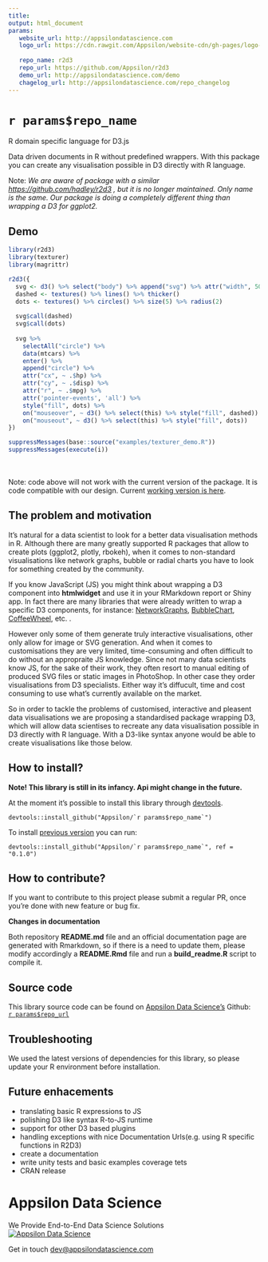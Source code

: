 ```yaml
---
title:
output: html_document
params:
   website_url: http://appsilondatascience.com
   logo_url: https://cdn.rawgit.com/Appsilon/website-cdn/gh-pages/logo-white.png
   
   repo_name: r2d3
   repo_url: https://github.com/Appsilon/r2d3
   demo_url: http://appsilondatascience.com/demo
   chagelog_url: http://appsilondatascience.com/repo_changelog
---
```


<link href="http://fonts.googleapis.com/css?family=Lato:300,700,300italic|Inconsolata" rel="stylesheet" type="text/css">
<link href='docs/style.css' rel='stylesheet' type='text/css'>

`r params$repo_name`
===========

<div class="subheader"> R domain specific language for D3.js </div>

<div class="section level2">
Data driven documents in R without predefined wrappers. With this package you can create any visualisation possible in D3 directly with R language.

Note: _We are aware of package with a similar _ [_https://github.com/hadley/r2d3_](https://github.com/hadley/r2d3) _, but it is no longer maintained. Only name is the same. Our package is doing a completely different thing than wrapping a D3 for ggplot2. _ 

</div>

Demo {.darkorange}
-------


```r
library(r2d3)
library(texturer)
library(magrittr)

r2d3({
  svg <- d3() %>% select("body") %>% append("svg") %>% attr("width", 500) %>% attr("height", 500)
  dashed <- textures() %>% lines() %>% thicker()
  dots <- textures() %>% circles() %>% size(5) %>% radius(2)
 
  svg$call(dashed)
  svg$call(dots)
  
  svg %>%
    selectAll("circle") %>%
    data(mtcars) %>%
    enter() %>%
    append("circle") %>%
    attr("cx", ~ .$hp) %>%
    attr("cy", ~ .$disp) %>%
    attr("r", ~ .$mpg) %>%
    attr('pointer-events', 'all') %>%
    style("fill", dots) %>%
    on("mouseover", ~ d3() %>% select(this) %>% style("fill", dashed)) %>%
    on("mouseout", ~ d3() %>% select(this) %>% style("fill", dots))
})
```

```r
suppressMessages(base::source("examples/texturer_demo.R"))
suppressMessages(execute(i))
```

<br/>
<br/>
Note: code above will not work with the current version of the package. It is code compatible with our design. Current [working version is here](https://github.com/Appsilon/r2d3/blob/master/examples/texturer_demo.R).


The problem and motivation 
-----------

It's natural for a data scientist to look for a better data visualisation methods in R. Although there are many greatly supported R packages that allow to create plots (ggplot2, plotly, rbokeh), when it comes to non-standard visualisations like network graphs, bubble or radial charts you have to look for something created by the community. 

If you know JavaScript (JS) you might think about wrapping a D3 component into **htmlwidget** and use it in your RMarkdown report or Shiny app. In fact there are many libraries that were already written to wrap a specific D3 components, for instance: [NetworkGraphs](http://christophergandrud.github.io/networkD3/), [BubbleChart](https://github.com/jcheng5/bubbles), [CoffeeWheel](https://github.com/armish/coffeewheel), etc. . 

However only some of them generate truly interactive visualisations, other only allow for image or SVG generation. And when it comes to customisations they are very limited, time-consuming and often difficult to do without an appropraite JS knowledge. Since not many data scientists know JS, for the sake of their work, they often resort to manual editing of produced SVG files or static images in PhotoShop. In other case they order visualisations from D3 specialists. Either way it's diffucult, time and cost consuming to use what's currently available on the market.

So in order to tackle the problems of customised, interactive and pleasent data visualisations we are proposing a standardised package wrapping D3, which will allow data scientises to recreate any data visualisation possible in D3 directly with R language. With a D3-like syntax anyone would be able to create visualisations like those below. 

<!-- ![](https://s3-us-west-2.amazonaws.com/notion-static/03b7a7a7d48e4298b98157ea9a9cda97/Untitled) -->

<!-- ![](https://s3-us-west-2.amazonaws.com/notion-static/c45064a1ae1f40d7ab0f880a6886239a/Untitled) -->

<!-- ![](https://s3-us-west-2.amazonaws.com/notion-static/bc7c50a46f4a4594b86f3d014f666048/Untitled) -->

How to install? {.firebrick}
---------------
**Note! This library is still in its infancy. Api might change in the future.**

At the moment it's possible to install this library through [devtools](https://github.com/hadley/devtools).
```
devtools::install_github("Appsilon/`r params$repo_name`")
```

To install [previous version](`r params$changelog_url`) you can run:
```
devtools::install_github("Appsilon/`r params$repo_name`", ref = "0.1.0")
```


How to contribute? 
-----------------
If you want to contribute to this project please submit a regular PR, once you're done with new feature or bug fix.<br>

**Changes in documentation**

Both repository **README.md** file and an official documentation page are generated with Rmarkdown, so if there is a need to update them, please modify accordingly a **README.Rmd** file  and run a **build_readme.R** script to compile it.

Source code {.darkslide}
-----------

This library source code can be found on [Appsilon Data Science's](`r params$website_url`) Github:
<br>
[`r params$repo_url`](`r params$repo_url`)

<script>
document.write('<div class="logo"><a href="`r params$website_url`"><img alt="Appsilon Data Science" src="`r params$logo_url`"/></a></div>')
</script>

Troubleshooting 
-----------------
We used the latest versions of dependencies for this library, so please update your R environment before installation.

Future enhacements {.darkorange}
------------------
- translating basic R expressions to JS
- polishing D3 like syntax R-to-JS runtime 
- support for other D3 based plugins
- handling exceptions with nice Documentation Urls(e.g. using R specific functions in R2D3)
- create a documentation
- write unity tests and basic examples coverage tets
- CRAN release

Appsilon Data Science {.footer}
=====================

<div class="subheader"> We Provide End-to-End Data Science Solutions </div>  
<div class="logo"><a href="`r params$website_url`"><img alt="Appsilon Data Science" src="`r params$logo_url`" /></a></div>

Get in touch [dev@appsilondatascience.com](dev@appsilondatascience.com)

<script>
document.write('<a href="`r params$repo_url`"><img style="position: absolute; margin: 0; top: 0; right: 0; border: 0;" src="https://camo.githubusercontent.com/38ef81f8aca64bb9a64448d0d70f1308ef5341ab/68747470733a2f2f73332e616d617a6f6e6177732e636f6d2f6769746875622f726962626f6e732f666f726b6d655f72696768745f6461726b626c75655f3132313632312e706e67" alt="Fork me on GitHub" data-canonical-src="https://s3.amazonaws.com/github/ribbons/forkme_right_darkblue_121621.png"></a>')
</script>

